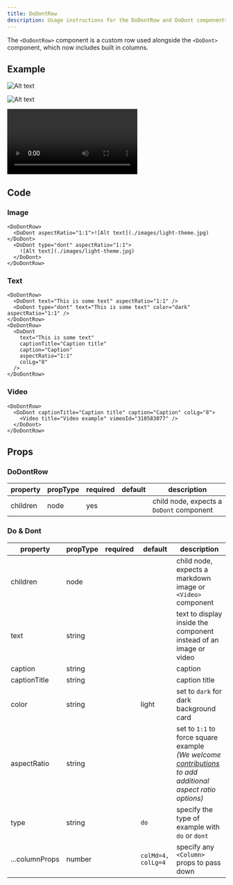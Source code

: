 ```yaml
---
title: DoDontRow
description: Usage instructions for the DoDontRow and DoDont components
---
```


<PageDescription>


The `<DoDontRow>` component is a custom row used alongside the `<DoDont>`
component, which now includes built in columns.

</PageDescription>


## Example

<DoDontRow>


<DoDont aspectRatio="1:1">


![Alt text](./images/light-theme.jpg)

</DoDont>


<DoDont aspectRatio="1:1" type="dont">


![Alt text](./images/light-theme.jpg)

</DoDont>


</DoDontRow>


<DoDontRow>


<DoDont aspectRatio="1:1" text="This is some text" />

<DoDont type="dont" aspectRatio="1:1" text="This is some text" color="dark" />

</DoDontRow>


<DoDontRow>


<DoDont
  text="This is some text"
  color="dark"
  captionTitle="Caption title"
  caption="Caption"
  colLg="8"
/>

</DoDontRow>


<DoDontRow>


<DoDont colLg='8' captionTitle="Caption title" caption="Caption">


<Video title="Video example" vimeoId="310583077" />

</DoDont>


</DoDontRow>


## Code

### Image

```mdx path=components/DoDontRow/DoDontRow.js src=https://github.com/carbon-design-system/gatsby-theme-carbon/tree/main/packages/gatsby-theme-carbon/src/components/DoDontRow
<DoDontRow>
  <DoDont aspectRatio="1:1">![Alt text](./images/light-theme.jpg)</DoDont>
  <DoDont type="dont" aspectRatio="1:1">
    ![Alt text](./images/light-theme.jpg)
  </DoDont>
</DoDontRow>
```

### Text

```mdx path=components/DoDontRow/DoDontRow.js src=https://github.com/carbon-design-system/gatsby-theme-carbon/tree/main/packages/gatsby-theme-carbon/src/components/DoDontRow
<DoDontRow>
  <DoDont text="This is some text" aspectRatio="1:1" />
  <DoDont type="dont" text="This is some text" color="dark" aspectRatio="1:1" />
</DoDontRow>
<DoDontRow>
  <DoDont
    text="This is some text"
    captionTitle="Caption title"
    caption="Caption"
    aspectRatio="1:1"
    colLg="8"
  />
</DoDontRow>
```

### Video

```mdx path=components/DoDontRow/DoDontRow.js src=https://github.com/carbon-design-system/gatsby-theme-carbon/tree/main/packages/gatsby-theme-carbon/src/components/DoDontRow
<DoDontRow>
  <DoDont captionTitle="Caption title" caption="Caption" colLg="8">
    <Video title="Video example" vimeoId="310583077" />
  </DoDont>
</DoDontRow>
```

## Props

### DoDontRow

| property | propType | required | default | description                              |
| -------- | -------- | -------- | ------- | ---------------------------------------- |
| children | node     | yes      |         | child node, expects a `DoDont` component |

### Do & Dont

| property       | propType | required | default            | description                                                                                                                                                                                                                                      |
| -------------- | -------- | -------- | ------------------ | ------------------------------------------------------------------------------------------------------------------------------------------------------------------------------------------------------------------------------------------------ |
| children       | node     |          |                    | child node, expects a markdown image or `<Video>` component                                                                                                                                                                                      |
| text           | string   |          |                    | text to display inside the component instead of an image or video                                                                                                                                                                                |
| caption        | string   |          |                    | caption                                                                                                                                                                                                                                          |
| captionTitle   | string   |          |                    | caption title                                                                                                                                                                                                                                    |
| color          | string   |          | light              | set to `dark` for dark background card                                                                                                                                                                                                           |
| aspectRatio    | string   |          |                    | set to `1:1` to force square example <br/>_(We welcome [contributions](https://github.com/carbon-design-system/gatsby-theme-carbon/tree/main/packages/gatsby-theme-carbon/src/components/DoDontExample) to add additional aspect ratio options)_ |
| type           | string   |          | `do`               | specify the type of example with `do` or `dont`                                                                                                                                                                                                  |
| ...columnProps | number   |          | `colMd=4, colLg=4` | specify any `<Column>` props to pass down                                                                                                                                                                                                        |

